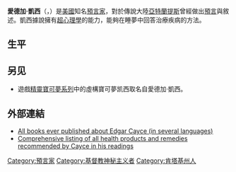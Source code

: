 {{Infobox Person |
  name = 愛德加·凱西<br>Edgar Cayce|
  image = Cayce 1910.jpg|thumb|
  image_size  = 200px|
  caption = <small>愛德加·凱西的照片，刊登在1910年10月的[[紐約時報|紐約時報]]頭版</small>|
  dead = dead |
  birth_date = {{birth date|1877|3|18|mf=y}}|
  birth_place= [[美國|美國]][[肯塔基州|肯塔基州]][[霍普金斯維爾|霍普金斯維爾]] |
  death_date = {{death date and age|1945|1|3|1877|3|18|mf=y}}|
  death_place= [[美國|美國]][[維吉尼亞州|維吉尼亞州]][[維吉尼亞海灘|維吉尼亞海灘]] 
}}
'''愛德加·凱西'''（''{{lang|en|Edgar Cayce}}''，{{bd|1877年|3月18日|1945年|1月3日|}}）是[[美國|美國]]知名[[預言家|預言家]]，對於傳說大陸[[亞特蘭提斯|亞特蘭提斯]]曾經做出[[預言|預言]]與敘述。凱西據說擁有[[超心理學|超心理學]]的能力，能夠在睡夢中回答治療疾病的方法。

==生平==

==另见==
*遊戲[[精靈寶可夢系列|精靈寶可夢系列]]中的虛構寶可夢凯西取名自愛德加·凱西。

==外部連結==
*[http://www.edgarcaycebooks.org All books ever published about Edgar Cayce (in several languages)] {{Wayback|url=http://www.edgarcaycebooks.org/ |date=20200325132436 }}
*[http://www.edgarcayceproducts.org Comprehensive listing of all health products and remedies recommended by Cayce in his readings]
{{Commonscat|Edgar Cayce}}
{{Wikiquote|en:Edgar Cayce|愛德加·凱西{{en icon}}}}
{{Authority control}}
{{美國人物小作品}}

[[Category:預言家|Category:預言家]]
[[Category:基督教神秘主义者|Category:基督教神秘主义者]]
[[Category:肯塔基州人|Category:肯塔基州人]]